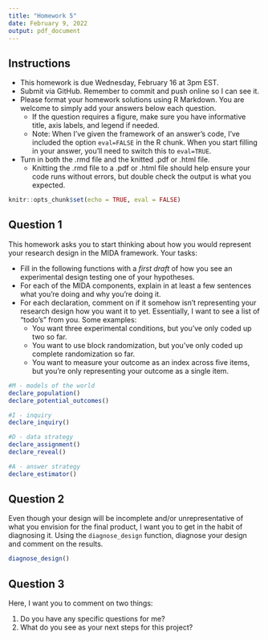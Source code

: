 ```yaml
---
title: "Homework 5"
date: February 9, 2022
output: pdf_document
---
```




## Instructions

- This homework is due Wednesday, February 16 at 3pm EST.
- Submit via GitHub.  Remember to commit and push online so I can see it.
- Please format your homework solutions using R Markdown.  You are welcome to simply add your answers below each question.
  - If the question requires a figure, make sure you have informative title, axis labels, and legend if needed.
  - Note: When I've given the framework of an answer's code, I've included the option `eval=FALSE` in the R chunk.  When you start filling in your answer, you'll need to switch this to `eval=TRUE`.
- Turn in both the .rmd file and the knitted .pdf or .html file.
  - Knitting the .rmd file to a .pdf or .html file should help ensure your code runs without errors, but double check the output is what you expected.
  
  
```r
knitr::opts_chunk$set(echo = TRUE, eval = FALSE)
```  
## Question 1

This homework asks you to start thinking about how you would represent your research design in the MIDA framework.  Your tasks:

- Fill in the following functions with a *first draft* of how you see an experimental design testing one of your hypotheses.
- For each of the MIDA components, explain in at least a few sentences what you're doing and why you're doing it.
- For each declaration, comment on if it somehow isn't representing your research design how you want it to yet.  Essentially, I want to see a list of "todo's" from you.  Some examples:
  - You want three experimental conditions, but you've only coded up two so far.
  - You want to use block randomization, but you've only coded up complete randomization so far.
  - You want to measure your outcome as an index across five items, but you're only representing your outcome as a single item.

```r
#M - models of the world
declare_population()
declare_potential_outcomes()
```

```r
#I - inquiry
declare_inquiry()
```

```r
#D - data strategy
declare_assignment()
declare_reveal()
```

```r
#A - answer strategy
declare_estimator()
```

## Question 2

Even though your design will be incomplete and/or unrepresentative of what you envision for the final product, I want you to get in the habit of diagnosing it.  Using the `diagnose_design` function, diagnose your design and comment on the results.

```r
diagnose_design()
```

## Question 3

Here, I want you to comment on two things:

1. Do you have any specific questions for me?
2. What do you see as your next steps for this project?
